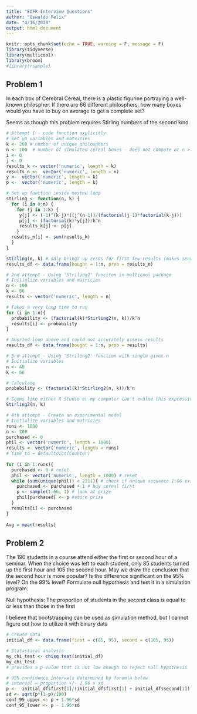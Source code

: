 ```yaml
---
title: "EDFR Interview Questions"
author: "Oswaldo Felix"
date: "4/16/2020"
output: html_document
---
```


```r
knitr::opts_chunk$set(echo = TRUE, warning = F, message = F)
library(tidyverse)
library(multicool)
library(broom)
#library(rsample)
```

## Problem 1

In each box of Cerebral Cereal, there is a plastic figurine portraying a well-known philospher. If there are 66 different philosphers, how many boxes would you have to buy on average to get a complete set?

Seems as though this problem requires Stirling numbers of the second kind

```r
# Attempt 1 - code function explicitly 
# Set up variables and matricies
k <- 200 # number of unique philosphers
n <- 100  # number of simulated cereal boxes - does not compute at n > 10
i <- 0
j <- 0
results_k <- vector('numeric', length = k)
results_n <-  vector('numeric', length = n)
y <-  vector('numeric', length = k)
p <-  vector('numeric', length = k)

# Set up function inside nested loop
stirling <- function(n, k) {
  for (i in 0:n) {
    for (j in 1:k) {
     y[j] <- (-1)^(k-j)*((j^(n-1))/(factorial(j-1)*factorial(k-j)))
     p[j] <- (factorial(k)*y[j])/k^n
     results_k[j] <- p[j]
    }
  results_n[i] <- sum(results_k)
  }
}

stirling(n, k) # only brings up zeros for first few results (makes sense)
results_df <- data.frame(bought = 1:n, prob = results_n)
```

```r
# 2nd attempt - Using 'Striling2' funciton in multicool package
# Initialize variables and matricies
n <- 100
k <- 66
results <- vector('numeric', length = n)

# Takes a very long time to run
for (i in 1:n){
  probability <- (factorial(k)*Stirling2(n, k))/k^n
  results[i] <- probability
}

# Aborted loop above and could not accurately assess results
results_df <- data.frame(bought = 1:n, prob = results)
```

```r
# 3rd attempt - Using 'Striling2' function with single given n
# Initialize variables
n <- 40
k <- 66

# Calculate
probability <- (factorial(k)*Stirling2(n, k))/k^n

# Seems like either R Studio or my computer can't evalue this expression (at n > 40)
Stirling2(n, k)
```

```r
# 4th attempt - Create an experimental model
# Initialize variables and matricies
runs <- 1000
n <- 200
purchased <- 0
phil <- vector('numeric', length = 1000)
results <- vector('numeric', length = runs)
# time_to = defaultdict(Counter)
 
for (i in 1:runs){
  purchased <- 0 # reset 
  phil <- vector('numeric', length = 1000) # reset
  while (sum(unique(phil)) < 2211){ # check if unique sequence 1:66 exists
    purchased <- purchased + 1 # buy cereal first
    p <- sample(1:66, 1) # look at prize
    phil[purchased] <- p #store prize
  }
  results[i] <- purchased
}
 
Avg = mean(results)
```


## Problem 2

The 190 students in a course attend either the first or second hour of a seminar. When the choice was left to each student, only 85 students turned up the first hour and 105 the second hour. May we draw the conclusion that the second hour is more popular? Is the difference significant on the 95% level? On the 99% level? Formulate null hypothesis and test it in a simulation program.

Null hypothesis: The proportion of students in the second class is equal to or less than those in the first

I believe that bootstrapping can be used as simulation method, but I cannot figure out how to utilize it with binary data


```r
# Create data
initial_df <- data.frame(first = c(85, 95), second = c(105, 95))

# Statastical analysis
my_chi_test <- chisq.test(initial_df)
my_chi_test
# provides a p-value that is not low enough to reject null hypothesis

# 95% confidence intervals determined by forumla below
# interval = proportion +/- 1.96 x sd
p <-  initial_df$first[1]/(initial_df$first[1] + initial_df$second[1])
sd <- sqrt(p*(1-p)/190)
conf_95_upper <- p + 1.96*sd
conf_95_lower <- p - 1.96*sd

```

